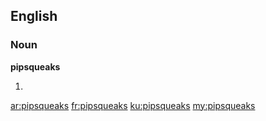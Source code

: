 ==English==

===Noun===
'''pipsqueaks'''

# {{plural of|[[pipsqueak]]}}

[[ar:pipsqueaks]]
[[fr:pipsqueaks]]
[[ku:pipsqueaks]]
[[my:pipsqueaks]]